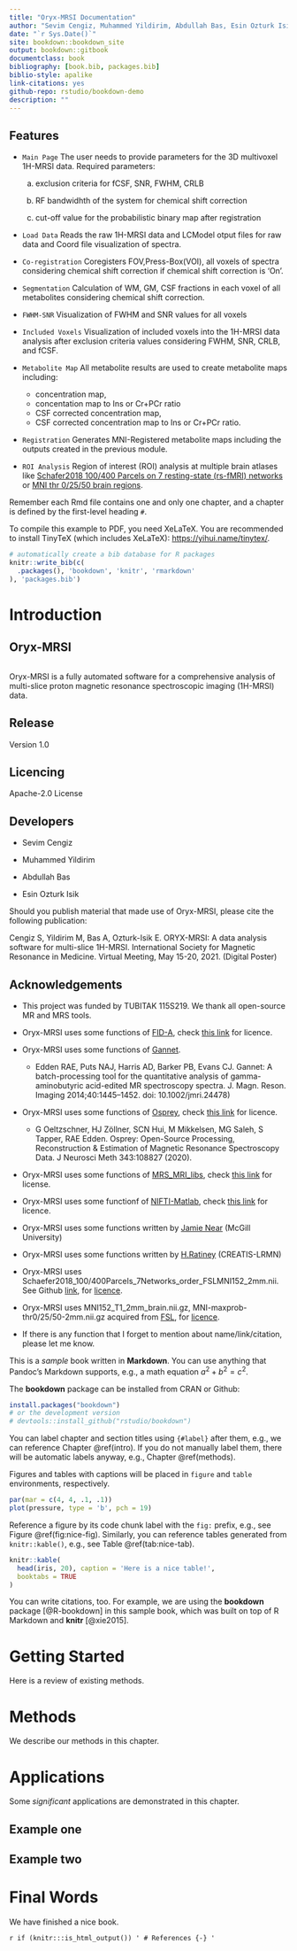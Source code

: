 ```yaml
--- 
title: "Oryx-MRSI Documentation"
author: "Sevim Cengiz, Muhammed Yildirim, Abdullah Bas, Esin Ozturk Isik"
date: "`r Sys.Date()`"
site: bookdown::bookdown_site
output: bookdown::gitbook
documentclass: book
bibliography: [book.bib, packages.bib]
biblio-style: apalike
link-citations: yes
github-repo: rstudio/bookdown-demo
description: ""
---
```


## Features

- ```Main Page``` The user needs to provide parameters for the 3D multivoxel 1H-MRSI data.
  Required parameters: 
 
   a. exclusion criteria for fCSF, SNR, FWHM, CRLB 
 
   b. RF bandwidhth of the system for chemical shift correction 
 
   c. cut-off value for the probabilistic binary map after registration

- ```Load Data``` Reads the raw 1H-MRSI data and LCModel otput files for raw data and Coord file visualization of spectra.

- ```Co-registration``` Coregisters FOV,Press-Box(VOI), all voxels of spectra considering chemical shift correction if chemical shift correction is 'On'.

- ```Segmentation``` Calculation of WM, GM, CSF fractions in each voxel of all metabolites considering chemical shift correction. 

- ```FWHM-SNR``` Visualization of FWHM and SNR values for all voxels

- ```Included Voxels``` Visualization of included voxels into the 1H-MRSI data analysis after exclusion criteria values considering FWHM, SNR, CRLB, and fCSF. 

- ```Metabolite Map``` All metabolite results are used to create metabolite maps including: 
  - concentration map,
  - concentation map to Ins or Cr+PCr ratio 
  - CSF corrected concentration map, 
  - CSF corrected concentration map to Ins or Cr+PCr ratio.

- ```Registration``` Generates MNI-Registered metabolite maps including the outputs created in the previous module.

- ```ROI Analysis``` Region of interest (ROI) analysis at multiple brain atlases like [Schafer2018 100/400 Parcels on 7 resting-state (rs-fMRI) networks](https://pubmed.ncbi.nlm.nih.gov/28981612/) or [MNI thr 0/25/50 brain regions](https://fsl.fmrib.ox.ac.uk/fsl/fslwiki/Atlases). 


Remember each Rmd file contains one and only one chapter, and a chapter is defined by the first-level heading `#`.

To compile this example to PDF, you need XeLaTeX. You are recommended to install TinyTeX (which includes XeLaTeX): <https://yihui.name/tinytex/>.

```r
# automatically create a bib database for R packages
knitr::write_bib(c(
  .packages(), 'bookdown', 'knitr', 'rmarkdown'
), 'packages.bib')
```

<!--chapter:end:index.Rmd-->

# Introduction {#intro}

## Oryx-MRSI 

```r
```
Oryx-MRSI is a fully automated software for a comprehensive analysis of multi-slice proton magnetic resonance spectroscopic imaging (1H-MRSI) data. 



## Release 

Version 1.0

## Licencing 

Apache-2.0 License

## Developers

- Sevim Cengiz

- Muhammed Yildirim

- Abdullah Bas

- Esin Ozturk Isik

Should you publish material that made use of Oryx-MRSI, please cite the following publication:

Cengiz S, Yildirim M, Bas A, Ozturk-Isik E. ORYX-MRSI: A data analysis software for multi-slice 1H-MRSI. International Society for Magnetic Resonance in Medicine. Virtual Meeting, May 15-20, 2021.  (Digital Poster)


## Acknowledgements

- This project was funded by TUBITAK 115S219. We thank all open-source MR and MRS tools.

- Oryx-MRSI uses some functions of [FID-A](https://github.com/CIC-methods/FID-A), check [this link](https://github.com/CIC-methods/FID-A/blob/master/LICENSE.txt) for licence.

- Oryx-MRSI uses some functions of [Gannet](https://github.com/richardedden/Gannet3.1).

    - Edden RAE, Puts NAJ, Harris AD, Barker PB, Evans CJ. Gannet: A batch-processing tool for the quantitative analysis of gamma-aminobutyric acid-edited MR      spectroscopy spectra. J. Magn. Reson. Imaging 2014;40:1445–1452. doi: 10.1002/jmri.24478)

- Oryx-MRSI uses some functions of [Osprey](https://github.com/schorschinho/osprey), check [this link](https://github.com/schorschinho/osprey/blob/develop/LICENSE.md) for licence.

    - G Oeltzschner, HJ Zöllner, SCN Hui, M Mikkelsen, MG Saleh, S Tapper, RAE Edden. Osprey: Open-Source Processing, Reconstruction & Estimation of Magnetic Resonance Spectroscopy Data. J Neurosci Meth 343:108827 (2020).

- Oryx-MRSI uses some functions of [MRS_MRI_libs](https://github.com/chenkonturek/MRS_MRI_libs), check [this link](https://github.com/chenkonturek/MRS_MRI_libs/blob/master/LICENSE) for license.

- Oryx-MRSI uses some functionf of [NIFTI-Matlab](https://github.com/NIFTI-Imaging/nifti_matlab), check [this link](https://github.com/NIFTI-Imaging/nifti_matlab/blob/master/license.txt) for licence.

- Oryx-MRSI uses some functions written by [Jamie Near](https://www.mcgill.ca/psychiatry/jamie-near) (McGill University)

- Oryx-MRSI uses some functions written by [H.Ratiney](https://www.creatis.insa-lyon.fr/site7/en/users/ratiney) (CREATIS-LRMN) 

- Oryx-MRSI uses Schaefer2018_100/400Parcels_7Networks_order_FSLMNI152_2mm.nii. See Github [link](https://github.com/ThomasYeoLab/Standalone_CBIG_fMRI_Preproc2016), for [licence](https://github.com/ThomasYeoLab/Standalone_CBIG_fMRI_Preproc2016/blob/master/LICENSE.md).

- Oryx-MRSI uses MNI152_T1_2mm_brain.nii.gz, MNI-maxprob-thr0/25/50-2mm.nii.gz acquired from [FSL](https://fsl.fmrib.ox.ac.uk/fsl/fslwiki/Atlases), for [licence](https://fsl.fmrib.ox.ac.uk/fsl/fslwiki/Licence). 

- If there is any function that I forget to mention about name/link/citation, please let me know.



This is a _sample_ book written in **Markdown**. You can use anything that Pandoc's Markdown supports, e.g., a math equation $a^2 + b^2 = c^2$.

The **bookdown** package can be installed from CRAN or Github:

```r
install.packages("bookdown")
# or the development version
# devtools::install_github("rstudio/bookdown")
```

You can label chapter and section titles using `{#label}` after them, e.g., we can reference Chapter \@ref(intro). If you do not manually label them, there will be automatic labels anyway, e.g., Chapter \@ref(methods).

Figures and tables with captions will be placed in `figure` and `table` environments, respectively.

```r
par(mar = c(4, 4, .1, .1))
plot(pressure, type = 'b', pch = 19)
```

Reference a figure by its code chunk label with the `fig:` prefix, e.g., see Figure \@ref(fig:nice-fig). Similarly, you can reference tables generated from `knitr::kable()`, e.g., see Table \@ref(tab:nice-tab).

```r
knitr::kable(
  head(iris, 20), caption = 'Here is a nice table!',
  booktabs = TRUE
)
```

You can write citations, too. For example, we are using the **bookdown** package [@R-bookdown] in this sample book, which was built on top of R Markdown and **knitr** [@xie2015].

<!--chapter:end:01-intro.Rmd-->

# Getting Started

Here is a review of existing methods.

<!--chapter:end:02-literature.Rmd-->

# Methods

We describe our methods in this chapter.

<!--chapter:end:03-method.Rmd-->

# Applications

Some _significant_ applications are demonstrated in this chapter.

## Example one

## Example two

<!--chapter:end:04-application.Rmd-->

# Final Words

We have finished a nice book.

<!--chapter:end:05-summary.Rmd-->

`r if (knitr:::is_html_output()) '
# References {-}
'`

<!--chapter:end:06-references.Rmd-->

